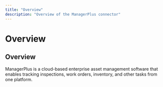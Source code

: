 ```yaml
---
title: "Overview"
description: "Overview of the ManagerPlus connector"
---
```


# Overview

## Overview

ManagerPlus is a cloud-based enterprise asset management software that enables tracking inspections, work orders, inventory, and other tasks from one platform.

